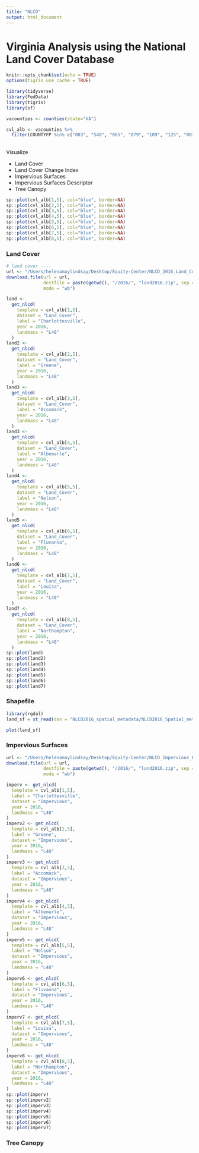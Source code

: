 ```yaml
---
title: "NLCD"
output: html_document
---
```

# Virginia Analysis using the National Land Cover Database
```r
knitr::opts_chunk$set(echo = TRUE)
options(tigris_use_cache = TRUE)
```


```r
library(tidyverse)
library(FedData) 
library(tigris)
library(sf)
```


```r
vacounties <- counties(state="VA")

cvl_alb <- vacounties %>%
  filter(COUNTYFP %in% c("003", "540", "065", "079", "109", "125", "001", "131"))
```



## {.tabset}

Visualize 

* Land Cover
* Land Cover Change Index
* Impervious Surfaces
* Impervious Surfaces Descriptor
* Tree Canopy

```r
sp::plot(cvl_alb[1,5], col="blue", border=NA) 
sp::plot(cvl_alb[2,5], col="blue", border=NA)
sp::plot(cvl_alb[3,5], col="blue", border=NA)
sp::plot(cvl_alb[4,5], col="blue", border=NA)
sp::plot(cvl_alb[5,5], col="blue", border=NA)
sp::plot(cvl_alb[6,5], col="blue", border=NA)
sp::plot(cvl_alb[7,5], col="blue", border=NA)
sp::plot(cvl_alb[8,5], col="blue", border=NA)

```

### Land Cover
```r
# land cover ----
url <- "/Users/helenamaylindsay/Desktop/Equity-Center/NLCD_2016_Land_Cover_L48_20190424.zip"
download.file(url = url,
              destfile = paste(getwd(), "/2016/", "land2016.zip", sep = ""),
              mode = "wb")
```



```r
land <-
  get_nlcd(
    template = cvl_alb[1,5],
    dataset = "Land_Cover",
    label = "Charlottesville",
    year = 2016,
    landmass = "L48"
  )
land2 <-
  get_nlcd(
    template = cvl_alb[2,5],
    dataset = "Land_Cover",
    label = "Greene",
    year = 2016,
    landmass = "L48"
  )
land3 <-
  get_nlcd(
    template = cvl_alb[3,5],
    dataset = "Land_Cover",
    label = "Accomack",
    year = 2016,
    landmass = "L48"
  )
land3 <-
  get_nlcd(
    template = cvl_alb[4,5],
    dataset = "Land_Cover",
    label = "Albemarle",
    year = 2016,
    landmass = "L48"
  )
land4 <-
  get_nlcd(
    template = cvl_alb[5,5],
    dataset = "Land_Cover",
    label = "Nelson",
    year = 2016,
    landmass = "L48"
  )
land5 <-
  get_nlcd(
    template = cvl_alb[6,5],
    dataset = "Land_Cover",
    label = "Fluvanna",
    year = 2016,
    landmass = "L48"
  )
land6 <-
  get_nlcd(
    template = cvl_alb[7,5],
    dataset = "Land_Cover",
    label = "Louisa",
    year = 2016,
    landmass = "L48"
  )
land7 <-
  get_nlcd(
    template = cvl_alb[8,5],
    dataset = "Land_Cover",
    label = "Northampton",
    year = 2016,
    landmass = "L48"
  )
sp::plot(land)
sp::plot(land2)
sp::plot(land3)
sp::plot(land4)
sp::plot(land5)
sp::plot(land6)
sp::plot(land7)
```

### Shapefile
```r
library(rgdal)
land_sf = st_read(dsn = "NLCD2016_spatial_metadata/NLCD2016_Spatial_metadata_20190205.shp")

plot(land_sf)


```


### Impervious Surfaces

```r
url <- "/Users/helenamaylindsay/Desktop/Equity-Center/NLCD_Impervious_L48_20190405_full_zip.zip"
download.file(url = url,
              destfile = paste(getwd(), "/2016/", "land2016.zip", sep = ""),
              mode = "wb")
```

```r

imperv <- get_nlcd(
  template = cvl_alb[1,5],
  label = "Charlottesville",
  dataset = "Impervious",
  year = 2016, 
  landmass = "L48"
)
imperv2 <- get_nlcd(
  template = cvl_alb[2,5],
  label = "Greene",
  dataset = "Impervious",
  year = 2016, 
  landmass = "L48"
)
imperv3 <- get_nlcd(
  template = cvl_alb[3,5],
  label = "Accomack",
  dataset = "Impervious",
  year = 2016, 
  landmass = "L48"
)
imperv4 <- get_nlcd(
  template = cvl_alb[4,5],
  label = "Albemarle",
  dataset = "Impervious",
  year = 2016, 
  landmass = "L48"
)
imperv5 <- get_nlcd(
  template = cvl_alb[5,5],
  label = "Nelson",
  dataset = "Impervious",
  year = 2016, 
  landmass = "L48"
)
imperv6 <- get_nlcd(
  template = cvl_alb[6,5],
  label = "Fluvanna",
  dataset = "Impervious",
  year = 2016, 
  landmass = "L48"
)
imperv7 <- get_nlcd(
  template = cvl_alb[7,5],
  label = "Louisa",
  dataset = "Impervious",
  year = 2016, 
  landmass = "L48"
)
imperv8 <- get_nlcd(
  template = cvl_alb[8,5],
  label = "Northampton",
  dataset = "Impervious",
  year = 2016, 
  landmass = "L48"
)
sp::plot(imperv)
sp::plot(imperv2)
sp::plot(imperv3)
sp::plot(imperv4)
sp::plot(imperv5)
sp::plot(imperv6)
sp::plot(imperv7)
```

### Tree Canopy



